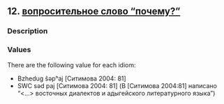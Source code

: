 ## 12. <a href =  'https://agricolamz.github.io/The_Circassian_Isoglosses_Database/12.html'>вопросительное слово "почему?"</a>
### Description



### Values
There are the following value for each idiom:

* Bzhedug  ŝəpʰaj [Ситимова 2004: 81] 
* SWC  səd paj [Ситимова 2004: 81] (В [Ситимова 2004:81] написано "<...> восточных диалектов и адыгейского литературного языка")


